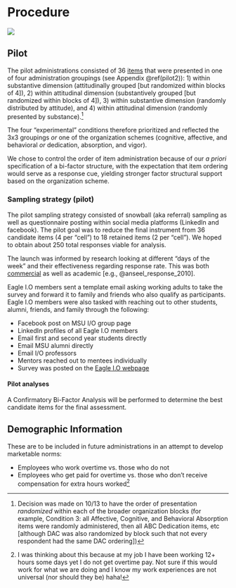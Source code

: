 # Procedure

![](Images/procedure.jpg)

## Pilot {#conds}

The pilot administrations consisted of 36 [items](https://docs.google.com/document/d/18KYE7jq8XLhN-mfGQRMnkf5AM-_U2CJck50eISbAiwM/edit?usp=sharing) that were presented in one of four administration groupings (see Appendix \@ref(pilot2)): 1) within substantive dimension (attitudinally grouped [but randomized within blocks of 4]), 2) within attitudinal dimension (substantively grouped [but randomized within blocks of 4]), 3) within substantive dimension (randomly distributed by attitude), and 4) within attitudinal dimension (randomly presented by substance).[^footie]

The four "experimental" conditions therefore prioritized and reflected the 3x3 groupings *or* one of the organization schemes (cognitive, affective, and behavioral *or* dedication, absorption, and vigor).
 
[^footie]: Decision was made on 10/13 to have the order of presentation *randomized* within each of the broader organization blocks (for example, Condition 3: all Affective, Cognitive, and Behavioral Absorption items were randomly administered, then all ABC Dedication items, etc [although DAC was also randomized by block such that not every respondent had the same DAC ordering])

We chose to control the order of item administration because of our *a priori* specification of a bi-factor structure, with the expectation that item ordering would serve as a response cue, yielding stronger factor structural support based on the organization scheme. 

### Sampling strategy (pilot)

The pilot sampling strategy consisted of snowball (aka referral) sampling as well as questionnaire posting within social media platforms (LinkedIn and facebook). The pilot goal was to reduce the final instrument from 36 candidate items (4 per "cell") to 18 retained items (2 per "cell"). We hoped to obtain about 250 total responses viable for analysis. 

The launch was informed by research looking at different "days of the week" and their effectiveness regarding response rate. This was both [commercial](https://blog.hubspot.com/service/best-time-send-survey) as well as academic [e.g., @anseel_response_2010].

Eagle I.O members sent a template email asking working adults to take the survey and forward it to family and friends who also qualify as participants. Eagle I.O members were also tasked with reaching out to other students, alumni, friends, and family through the following:

+ Facebook post on MSU I/O group page 
+ LinkedIn profiles of all Eagle I.O members 
+ Email first and second year students directly
+ Email MSU alumni directly
+ Email I/O professors
+ Mentors reached out to mentees individually 
+ Survey was posted on the [Eagle I.O webpage](https://eagle-io.weebly.com/engagement-survey.html)


#### Pilot analyses

A Confirmatory Bi-Factor Analysis will be performed to determine the best candidate items for the final assessment. 


## Demographic Information

These are to be included in future administrations in an attempt to develop marketable norms:

+ Employees who work overtime vs. those who do not
+ Employees who get paid for overtime vs. those who don't receive compensation for extra hours worked[^nother]

[^nother]:I was thinking about this because at my job I have been working 12+ hours some days yet I do not get overtime pay. Not sure if this would work for what we are doing and I know my work experiences are not universal (nor should they be) haha!

